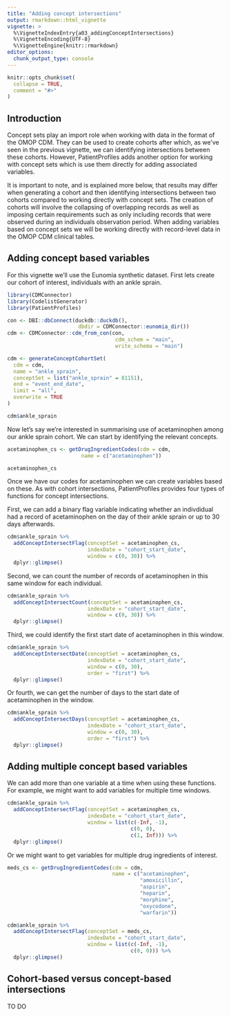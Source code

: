 ```yaml
---
title: "Adding concept intersections"
output: rmarkdown::html_vignette
vignette: >
  %\VignetteIndexEntry{a03_addingConceptIntersections}
  %\VignetteEncoding{UTF-8}
  %\VignetteEngine{knitr::rmarkdown}
editor_options: 
  chunk_output_type: console
---
```


```r
knitr::opts_chunk$set(
  collapse = TRUE,
  comment = "#>"
)
```

## Introduction

Concept sets play an import role when working with data in the format of the OMOP CDM. They can be used to create cohorts after which, as we've seen in the previous vignette, we can identifying intersections between these cohorts. However, PatientProfiles adds another option for working with concept sets which is use them directly for adding associated variables.

It is important to note, and is explained more below, that results may differ when generating a cohort and then identifying intersections between two cohorts compared to working directly with concept sets. The creation of cohorts will involve the collapsing of overlapping records as well as imposing certain requirements such as only including records that were observed during an individuals observation period. When adding variables based on concept sets we will be working directly with record-level data in the OMOP CDM clinical tables.

## Adding concept based variables

For this vignette we'll use the Eunomia synthetic dataset. First lets create our cohort of interest, individuals with an ankle sprain.

```r
library(CDMConnector)
library(CodelistGenerator)
library(PatientProfiles)

con <- DBI::dbConnect(duckdb::duckdb(),
                       dbdir = CDMConnector::eunomia_dir())
cdm <- CDMConnector::cdm_from_con(con,
                                   cdm_schem = "main",
                                   write_schema = "main")

cdm <- generateConceptCohortSet(
  cdm = cdm,
  name = "ankle_sprain",
  conceptSet = list("ankle_sprain" = 81151),
  end = "event_end_date",
  limit = "all",
  overwrite = TRUE
)

cdm$ankle_sprain
```

Now let's say we're interested in summarising use of acetaminophen among our ankle sprain cohort. We can start by identifying the relevant concepts.

```r
acetaminophen_cs <- getDrugIngredientCodes(cdm = cdm, 
                        name = c("acetaminophen"))

acetaminophen_cs
```

Once we have our codes for acetaminophen we can create variables based on these. As with cohort intersections, PatientProfiles provides four types of functions for concept intersections. 

First, we can add a binary flag variable indicating whether an indivdidual had a record of acetaminophen on the day of their ankle sprain or up to 30 days afterwards.  
```r
cdm$ankle_sprain %>%
  addConceptIntersectFlag(conceptSet = acetaminophen_cs, 
                          indexDate = "cohort_start_date", 
                          window = c(0, 30)) %>% 
  dplyr::glimpse()
```

Second, we can count the number of records of acetaminophen in this same window for each individual.
```r
cdm$ankle_sprain %>%
  addConceptIntersectCount(conceptSet = acetaminophen_cs, 
                          indexDate = "cohort_start_date", 
                          window = c(0, 30)) %>% 
  dplyr::glimpse()
```

Third, we could identify the first start date of acetaminophen in this window.
```r
cdm$ankle_sprain %>%
  addConceptIntersectDate(conceptSet = acetaminophen_cs, 
                          indexDate = "cohort_start_date", 
                          window = c(0, 30), 
                          order = "first") %>% 
  dplyr::glimpse()
```

Or fourth, we can get the number of days to the start date of acetaminophen in the window.
```r
cdm$ankle_sprain %>%
  addConceptIntersectDays(conceptSet = acetaminophen_cs, 
                          indexDate = "cohort_start_date", 
                          window = c(0, 30), 
                          order = "first") %>% 
  dplyr::glimpse()
```

## Adding multiple concept based variables

We can add more than one variable at a time when using these functions. For example, we might want to add variables for multiple time windows. 

```r
cdm$ankle_sprain %>%
  addConceptIntersectFlag(conceptSet = acetaminophen_cs, 
                          indexDate = "cohort_start_date", 
                          window = list(c(-Inf, -1),
                                        c(0, 0),
                                        c(1, Inf))) %>% 
  dplyr::glimpse()
```

Or we might want to get variables for multiple drug ingredients of interest. 

```r
meds_cs <- getDrugIngredientCodes(cdm = cdm, 
                                  name = c("acetaminophen",
                                           "amoxicillin",
                                           "aspirin",
                                           "heparin",
                                           "morphine",
                                           "oxycodone",
                                           "warfarin"))

cdm$ankle_sprain %>%
  addConceptIntersectFlag(conceptSet = meds_cs, 
                          indexDate = "cohort_start_date", 
                          window = list(c(-Inf, -1),
                                        c(0, 0))) %>% 
  dplyr::glimpse()
```

## Cohort-based versus concept-based intersections

TO DO

